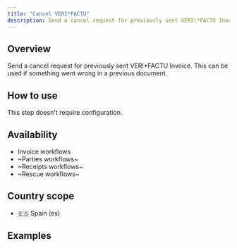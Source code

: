 ```yaml
---
title: "Cancel VERI*FACTU"
description: Send a cancel request for previously sent VERI\*FACTU Invoice.
---
```


## Overview

Send a cancel request for previously sent VERI\*FACTU Invoice. This can be used if something went wrong in a previous document.

## How to use

This step doesn't require configuration.

## Availability

* Invoice workflows
* ~Parties workflows~
* ~Receipts workflows~
* ~Rescue workflows~

## Country scope

* 🇪🇸 Spain (es)

## Examples